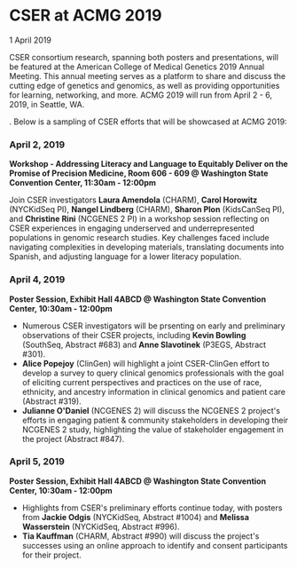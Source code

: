 
<BreadcrumbsNews />

# CSER at ACMG 2019

<Subheader>1 April 2019</Subheader>

CSER consortium research, spanning both posters and presentations, will be featured at the American College of
Medical Genetics 2019 Annual Meeting. This annual meeting serves as a platform to share and discuss the cutting
edge of genetics and genomics, as well as providing opportunities for learning, networking, and more. ACMG 2019 will
run from April 2 - 6, 2019, in Seattle, WA.

<Link label="A full list of CSER work at ACMG 2019 can be found online here"
      url="https://cser-consortium.org/system/files/attachments/cser_acmg_2019_posters_and_presentations_2019-03-25_0.pdf" />. Below is a sampling of CSER efforts that will be showcased at ACMG 2019:


### April 2, 2019

**Workshop - Addressing Literacy and Language to Equitably Deliver on the Promise of Precision Medicine, Room 606 - 609 @ Washington State Convention Center, <NBS>11:30am - 12:00pm</NBS>**

Join CSER investigators **Laura Amendola** (CHARM), **Carol Horowitz** (NYCKidSeq PI), **Nangel Lindberg** (CHARM), **Sharon Plon** (KidsCanSeq PI), and **Christine Rini** (NCGENES 2 PI) in a workshop session reflecting on CSER experiences in engaging underserved and underrepresented populations in genomic research studies. Key challenges faced include navigating complexities in developing materials, translating documents into Spanish, and adjusting language for a lower literacy population.

### April 4, 2019

**Poster Session, Exhibit Hall 4ABCD @ Washington State Convention Center, <NBS>10:30am - 12:00pm</NBS>**

- Numerous CSER investigators will be prsenting on early and preliminary observations of their CSER projects, including **Kevin Bowling** (SouthSeq, Abstract #683) and **Anne Slavotinek** (P3EGS, Abstract #301).
- **Alice Popejoy** (ClinGen) will highlight a joint CSER-ClinGen effort to develop a survey to query clinical genomics professionals with the goal of eliciting current perspectives and practices on the use of race, ethnicity, and ancestry information in clinical genomics and patient care (Abstract #319).
- **Julianne O'Daniel** (NCGENES 2) will discuss the NCGENES 2 project's efforts in engaging patient & community stakeholders in developing their NCGENES 2 study, highlighting the value of stakeholder engagement in the project (Abstract #847).

### April 5, 2019

**Poster Session, Exhibit Hall 4ABCD @ Washington State Convention Center, <NBS>10:30am - 12:00pm</NBS>**

- Highlights from CSER's preliminary efforts continue today, with posters from **Jackie Odgis** (NYCKidSeq, Abstract #1004) and **Melissa Wasserstein** (NYCKidSeq, Abstract #996).
- **Tia Kauffman** (CHARM, Abstract #990) will discuss the project's successes using an online approach to identify and consent participants for their project.
